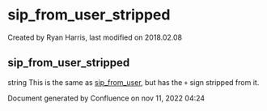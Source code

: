 
# sip_from_user_stripped 

 Created by  Ryan Harris, last modified on 2018.02.08

## sip_from_user_stripped

string This is the same as [sip\_from\_user](../FreeSWITCH-Explained/Dialplan/Variables-Master-List_16352570.mdx#sip_from_user), but has the `+` sign stripped from it.

Document generated by Confluence on nov 11, 2022 04:24
